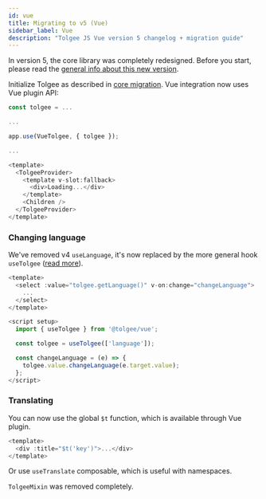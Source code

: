 ```yaml
---
id: vue
title: Migrating to v5 (Vue)
sidebar_label: Vue
description: "Tolgee JS Vue version 5 changelog + migration guide"
---
```


In version 5, the core library was completely redesigned. Before you start, please read the [general info about
this new version](./core.mdx).

Initialize Tolgee as described in [core migration](./core#tolgee-initialization). Vue integration now uses Vue plugin API:

```typescript jsx
const tolgee = ...

...

app.use(VueTolgee, { tolgee });

...

<template>
  <TolgeeProvider>
    <template v-slot:fallback>
      <div>Loading...</div>
    </template>
    <Children />
  </TolgeeProvider>
</template>
```

### Changing language

We've removed v4 `useLanguage`, it's now replaced by the more general hook `useTolgee` ([read more](/integrations/vue/switching_languages.mdx)).

```typescript jsx
<template>
  <select :value="tolgee.getLanguage()" v-on:change="changeLanguage">
    ...
  </select>
</template>

<script setup>
  import { useTolgee } from '@tolgee/vue';

  const tolgee = useTolgee(['language']);

  const changeLanguage = (e) => {
    tolgee.value.changeLanguage(e.target.value);
  };
</script>
```

### Translating

You can now use the global `$t` function, which is available through Vue plugin.

```typescript jsx
<template>
  <div :title="$t('key')">...</div>
</template>
```

Or use `useTranslate` composable, which is useful with namespaces.

`TolgeeMixin` was removed completely.
